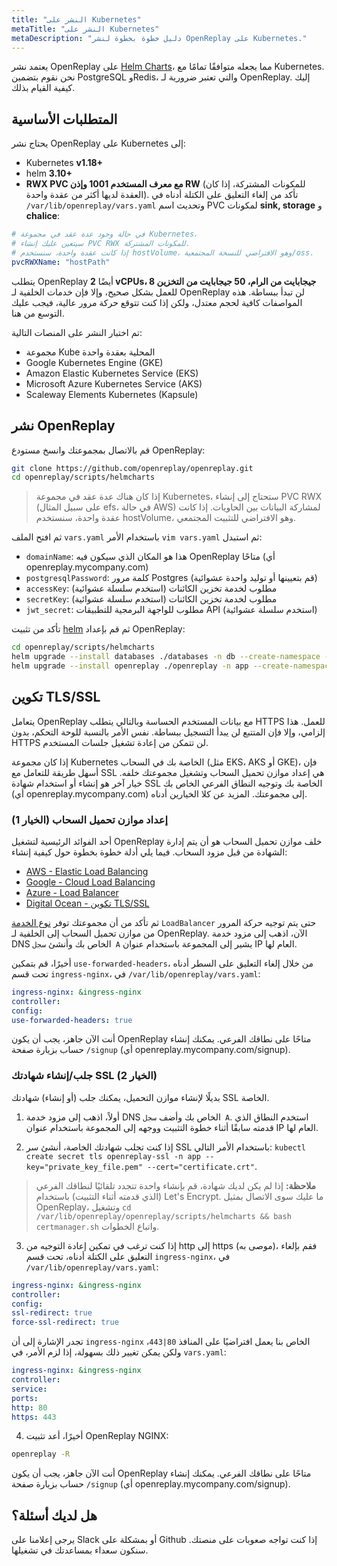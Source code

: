 ```yaml
---
title: "النشر على Kubernetes"
metaTitle: "النشر على Kubernetes"
metaDescription: "دليل خطوة بخطوة لنشر OpenReplay على Kubernetes."
---
```


يعتمد نشر OpenReplay على [Helm Charts](https://helm.sh)، مما يجعله متوافقًا تمامًا مع Kubernetes. نحن نقوم بتضمين PostgreSQL وRedis، والتي تعتبر ضرورية لـ OpenReplay. إليك كيفية القيام بذلك.

## المتطلبات الأساسية

يحتاج نشر OpenReplay على Kubernetes إلى:
 - Kubernetes **v1.18+**
 - helm **3.10+**
 - **RWX PVC مع معرف المستخدم 1001 وإذن RW** (للمكونات المشتركة، إذا كان العقدة لديها أكثر من عقدة واحدة). تأكد من إلغاء التعليق على الكتلة أدناه في `/var/lib/openreplay/vars.yaml` وتحديث اسم PVC لمكونات **sink, storage** و **chalice**:

```yaml
# في حالة وجود عدة عقد في مجموعة Kubernetes،
# سيتعين عليك إنشاء PVC RWX للمكونات المشتركة.
# إذا كانت عقدة واحدة، سنستخدم hostVolume، وهو الافتراضي للنسخة المجتمعية/oss.
pvcRWXName: "hostPath"
```

يتطلب OpenReplay أيضًا **2 vCPUs، 8 جيجابايت من الرام، 50 جيجابايت من التخزين** للعمل بشكل صحيح، وإلا فإن خدمات الخلفية لـ OpenReplay لن تبدأ ببساطة. هذه المواصفات كافية لحجم معتدل، ولكن إذا كنت تتوقع حركة مرور عالية، فيجب عليك التوسع من هنا.

تم اختبار النشر على المنصات التالية:
- مجموعة Kube المحلية بعقدة واحدة
- Google Kubernetes Engine (GKE)
- Amazon Elastic Kubernetes Service (EKS)
- Microsoft Azure Kubernetes Service (AKS)
- Scaleway Elements Kubernetes (Kapsule)

## نشر OpenReplay

قم بالاتصال بمجموعتك وانسخ مستودع OpenReplay:

```bash
git clone https://github.com/openreplay/openreplay.git
cd openreplay/scripts/helmcharts
```

> إذا كان هناك عدة عقد في مجموعة Kubernetes،
ستحتاج إلى إنشاء PVC RWX (على سبيل المثال efs، في حالة AWS) لمشاركة البيانات بين الحاويات.
إذا كانت عقدة واحدة، سنستخدم hostVolume، وهو الافتراضي للتثبيت المجتمعي.

ثم افتح الملف `vars.yaml` باستخدام الأمر `vim vars.yaml` ثم استبدل:
- `domainName`: هذا هو المكان الذي سيكون فيه OpenReplay متاحًا (أي openreplay.mycompany.com)
- `postgresqlPassword`: كلمة مرور Postgres (قم بتعيينها أو توليد واحدة عشوائية)
- `accessKey`: مطلوب لخدمة تخزين الكائنات (استخدم سلسلة عشوائية)
- `secretKey`: مطلوب لخدمة تخزين الكائنات (استخدم سلسلة عشوائية)
- `jwt_secret`: مطلوب للواجهة البرمجية للتطبيقات API (استخدم سلسلة عشوائية)

تأكد من تثبيت [helm](https://helm.sh/docs/intro/install/) ثم قم بإعداد OpenReplay:

```bash
cd openreplay/scripts/helmcharts
helm upgrade --install databases ./databases -n db --create-namespace --wait -f ./vars.yaml --atomic
helm upgrade --install openreplay ./openreplay -n app --create-namespace --wait -f ./vars.yaml --atomic
```

## تكوين TLS/SSL

يتعامل OpenReplay مع بيانات المستخدم الحساسة وبالتالي يتطلب HTTPS للعمل. هذا إلزامي، وإلا فإن المتتبع لن يبدأ التسجيل ببساطة. نفس الأمر بالنسبة للوحة التحكم، بدون HTTPS لن تتمكن من إعادة تشغيل جلسات المستخدم.

إذا كان مجموعة Kubernetes الخاصة بك في السحاب (مثل EKS، AKS أو GKE)، فإن أسهل طريقة للتعامل مع SSL هي إعداد موازن تحميل السحاب وتشغيل مجموعتك خلفه. خيار آخر هو إنشاء أو استخدام شهادة SSL الخاصة بك وتوجيه النطاق الفرعي الخاص بك (أي openreplay.mycompany.com) إلى مجموعتك. المزيد عن كلا الخيارين أدناه.

### إعداد موازن تحميل السحاب (الخيار 1)

أحد الفوائد الرئيسية لتشغيل OpenReplay خلف موازن تحميل السحاب هو أن يتم إدارة الشهادة من قبل مزود السحاب. فيما يلي أدلة خطوة بخطوة حول كيفية إنشاء:
- [AWS - Elastic Load Balancing](/deployment/deploy-aws#setupawsloadbalancer(option1))
- [Google - Cloud Load Balancing](/deployment/deploy-gcp#setupgoogleloadbalancer(option1))
- [Azure - Load Balancer]([/deployment/deploy-azure#setupazurefrontdoor(option1)](https://docs.microsoft.com/ar-ae/azure/load-balancer/load-balancer-overview))
- [Digital Ocean - تكوين TLS/SSL](/deployment/deploy-digitalocean#configuretls/ssl)

ثم تأكد من أن مجموعتك توفر [نوع الخدمة](https://kubernetes.io/ar/docs/concepts/services-networking/service/#loadbalancer) `LoadBalancer` حتى يتم توجيه حركة المرور من موازن تحميل السحاب إلى الخلفية لـ OpenReplay. الآن، اذهب إلى مزود خدمة DNS الخاص بك وأنشئ `سجل A` يشير إلى المجموعة باستخدام عنوان IP العام لها.

أخيرًا، قم بتمكين `use-forwarded-headers`، من خلال إلغاء التعليق على السطر أدناه تحت قسم `ingress-nginx`، في `/var/lib/openreplay/vars.yaml`:

```yaml
ingress-nginx: &ingress-nginx
controller:
config:
use-forwarded-headers: true
```

أنت الآن جاهز، يجب أن يكون OpenReplay متاحًا على نطاقك الفرعي. يمكنك إنشاء حساب بزيارة صفحة `/signup` (أي openreplay.mycompany.com/signup).

### جلب/إنشاء شهادتك SSL (الخيار 2)

بديلًا لإنشاء موازن التحميل، يمكنك جلب (أو إنشاء) شهادتك SSL الخاصة.

1. أولاً، اذهب إلى مزود خدمة DNS الخاص بك وأضف `سجل A`. استخدم النطاق الذي قدمته سابقًا أثناء خطوة التثبيت ووجهه إلى المجموعة باستخدام عنوان IP العام لها.

2. إذا كنت تجلب شهادتك الخاصة، أنشئ سر SSL باستخدام الأمر التالي: `kubectl create secret tls openreplay-ssl -n app --key="private_key_file.pem" --cert="certificate.crt"`.

> **ملاحظة:** إذا لم يكن لديك شهادة، قم بإنشاء واحدة تتجدد تلقائيًا لنطاقك الفرعي (الذي قدمته أثناء التثبيت) باستخدام Let's Encrypt. ما عليك سوى الاتصال بمثيل OpenReplay، وتشغيل `cd /var/lib/openreplay/openreplay/scripts/helmcharts && bash certmanager.sh` واتباع الخطوات.

3. إذا كنت ترغب في تمكين إعادة التوجيه من http إلى https (موصى به)، فقم بإلغاء التعليق على الكتلة أدناه، تحت قسم `ingress-nginx`، في `/var/lib/openreplay/vars.yaml`:

```yaml
ingress-nginx: &ingress-nginx
controller:
config:
ssl-redirect: true
force-ssl-redirect: true
```

تجدر الإشارة إلى أن `ingress-nginx` الخاص بنا يعمل افتراضيًا على المنافذ `80|443`، ولكن يمكن تغيير ذلك بسهولة، إذا لزم الأمر، في `vars.yaml`:

```yaml
ingress-nginx: &ingress-nginx
controller:
service:
ports:
http: 80
https: 443
```

4. أخيرًا، أعد تثبيت OpenReplay NGINX:

```bash
openreplay -R
```

أنت الآن جاهز، يجب أن يكون OpenReplay متاحًا على نطاقك الفرعي. يمكنك إنشاء حساب بزيارة صفحة `/signup` (أي openreplay.mycompany.com/signup).

## هل لديك أسئلة؟

يرجى إعلامنا على Slack أو بمشكلة على Github إذا كنت تواجه صعوبات على منصتك. سنكون سعداء بمساعدتك في تشغيلها.
